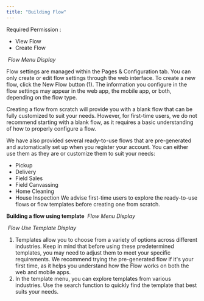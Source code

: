 ```yaml
---
title: "Building Flow"
---
```


Required Permission :

- View Flow
- Create Flow

<img src="https://t3837933.p.clickup-attachments.com/t3837933/84d13558-01eb-4814-9092-c392de4fd521/image.png" alt="" /> _Flow Menu Display_

Flow settings are managed within the Pages & Configuration tab. You can only create or edit flow settings through the web interface. To create a new flow, click the New Flow button (1). The information you configure in the flow settings may appear in the web app, the mobile app, or both, depending on the flow type.

Creating a flow from scratch will provide you with a blank flow that can be fully customized to suit your needs. However, for first-time users, we do not recommend starting with a blank flow, as it requires a basic understanding of how to properly configure a flow.

We have also provided several ready-to-use flows that are pre-generated and automatically set up when you register your account. You can either use them as they are or customize them to suit your needs:

- Pickup
- Delivery
- Field Sales
- Field Canvassing
- Home Cleaning
- House Inspection We advise first-time users to explore the ready-to-use flows or flow templates before creating one from scratch.

**Building a flow using template** <img src="https://t3837933.p.clickup-attachments.com/t3837933/d5f1198a-887f-4d7b-9bb1-ee22818ca46d/image.png" alt="" /> _Flow Menu Display_

<img src="https://t3837933.p.clickup-attachments.com/t3837933/bd6033d9-cb48-4fb6-81c1-8b9e6230e8d6/image.png" alt="" /> _Flow Use Template Display_

1. Templates allow you to choose from a variety of options across different industries. Keep in mind that before using these predetermined templates, you may need to adjust them to meet your specific requirements. We recommend trying the pre-generated flow if it's your first time, as it helps you understand how the Flow works on both the web and mobile apps.
2. In the template menu, you can explore templates from various industries. Use the search function to quickly find the template that best suits your needs.